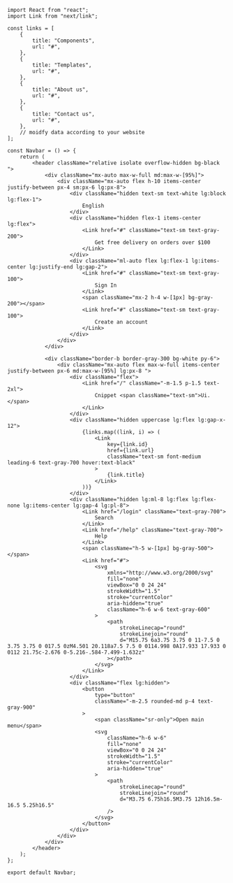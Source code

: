 ```tsx
import React from "react";
import Link from "next/link";

const links = [
    {
        title: "Components",
        url: "#",
    },
    {
        title: "Templates",
        url: "#",
    },
    {
        title: "About us",
        url: "#",
    },
    {
        title: "Contact us",
        url: "#",
    },
    // moidfy data according to your website
];

const Navbar = () => {
    return (
        <header className="relative isolate overflow-hidden bg-black  ">
            <div className="mx-auto max-w-full md:max-w-[95%]">
                <div className="mx-auto flex h-10 items-center justify-between px-4 sm:px-6 lg:px-8">
                    <div className="hidden text-sm text-white lg:block lg:flex-1">
                        English
                    </div>
                    <div className="hidden flex-1 items-center lg:flex">
                        <Link href="#" className="text-sm text-gray-200">
                            Get free delivery on orders over $100
                        </Link>
                    </div>
                    <div className="ml-auto flex lg:flex-1 lg:items-center lg:justify-end lg:gap-2">
                        <Link href="#" className="text-sm text-gray-100">
                            Sign In
                        </Link>
                        <span className="mx-2 h-4 w-[1px] bg-gray-200"></span>
                        <Link href="#" className="text-sm text-gray-100">
                            Create an account
                        </Link>
                    </div>
                </div>
            </div>

            <div className="border-b border-gray-300 bg-white py-6">
                <div className="mx-auto flex max-w-full items-center justify-between px-6 md:max-w-[95%] lg:px-8 ">
                    <div className="flex">
                        <Link href="/" className="-m-1.5 p-1.5 text-2xl">
                            Cnippet <span className="text-sm">Ui.</span>
                        </Link>
                    </div>
                    <div className="hidden uppercase lg:flex lg:gap-x-12">
                        {links.map((link, i) => (
                            <Link
                                key={link.id}
                                href={link.url}
                                className="text-sm font-medium leading-6 text-gray-700 hover:text-black"
                            >
                                {link.title}
                            </Link>
                        ))}
                    </div>
                    <div className="hidden lg:ml-8 lg:flex lg:flex-none lg:items-center lg:gap-4 lg:pl-8">
                        <Link href="/login" className="text-gray-700">
                            Search
                        </Link>
                        <Link href="/help" className="text-gray-700">
                            Help
                        </Link>
                        <span className="h-5 w-[1px] bg-gray-500"></span>
                        <Link href="#">
                            <svg
                                xmlns="http://www.w3.org/2000/svg"
                                fill="none"
                                viewBox="0 0 24 24"
                                strokeWidth="1.5"
                                stroke="currentColor"
                                aria-hidden="true"
                                className="h-6 w-6 text-gray-600"
                            >
                                <path
                                    strokeLinecap="round"
                                    strokeLinejoin="round"
                                    d="M15.75 6a3.75 3.75 0 11-7.5 0 3.75 3.75 0 017.5 0zM4.501 20.118a7.5 7.5 0 0114.998 0A17.933 17.933 0 0112 21.75c-2.676 0-5.216-.584-7.499-1.632z"
                                ></path>
                            </svg>
                        </Link>
                    </div>
                    <div className="flex lg:hidden">
                        <button
                            type="button"
                            className="-m-2.5 rounded-md p-4 text-gray-900"
                        >
                            <span className="sr-only">Open main menu</span>
                            <svg
                                className="h-6 w-6"
                                fill="none"
                                viewBox="0 0 24 24"
                                strokeWidth="1.5"
                                stroke="currentColor"
                                aria-hidden="true"
                            >
                                <path
                                    strokeLinecap="round"
                                    strokeLinejoin="round"
                                    d="M3.75 6.75h16.5M3.75 12h16.5m-16.5 5.25h16.5"
                                />
                            </svg>
                        </button>
                    </div>
                </div>
            </div>
        </header>
    );
};

export default Navbar;
```